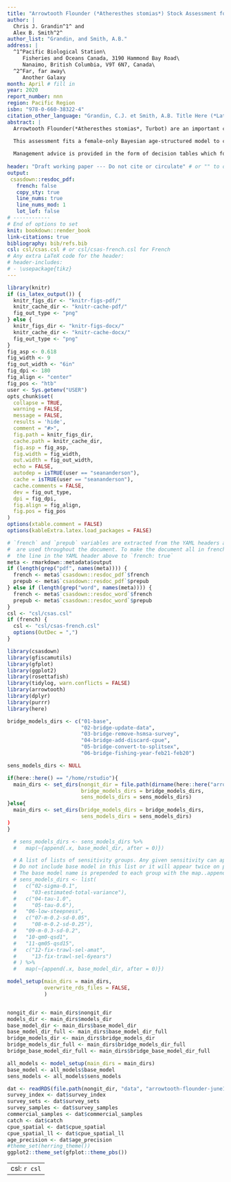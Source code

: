 ```yaml
---
title: "Arrowtooth Flounder (*Atheresthes stomias*) Stock Assessment for the West Coast of British Columbia in 2021"
author: |
  Chris J. Grandin^1^ and
  Alex B. Smith^2^
author_list: "Grandin, and Smith, A.B."
address: |
  ^1^Pacific Biological Station\
     Fisheries and Oceans Canada, 3190 Hammond Bay Road\
     Nanaimo, British Columbia, V9T 6N7, Canada\
  ^2^Far, far away\
     Another Galaxy
month: April # fill in
year: 2020
report_number: nnn
region: Pacific Region
isbn: "978-0-660-38322-4"
citation_other_language: "Grandin, C.J. et Smith, A.B. Title Here (*Latin Species Name*). DFO Secr. can. de consult. sci. du MPO. Doc. de rech 2019/nnn. iv + 13 p."
abstract: |
  Arrowtooth Flounder(*Atheresthes stomias*, Turbot) are an important component of the bottom trawl fishery in British Columbia. They are managed as a coastwide stock, with a TAC of 4,000 t and catch of 10,679 t in 2014. Prior to the introduction of freezer trawlers in the mid-2000s, most of the historical catch of Arrowtooth Flounder is understood to have been discarded at sea. This was largely due to proteolysis, which occurs in the muscle tissue of this species a short time after it is caught, making the flesh unpalatable. In the past decade, markets have been established for fillets that have been frozen at sea, and the freezer trawl fleet has taken an increasing proportion of the coastwide catch.

  This assessment fits a female-only Bayesian age-structured model to catch,survey and age-composition data from the years 1996-2019, for management areas 3CD (West Coast Vancouver Island), 5AB (Queen Charlotte Sound), 5CD (Hecate Strait), and 5E (West Coast Haida Gwaii). Catch data prior to the introduction of at-sea observers in 1996 were considered too unreliablefor inclusion in the assessment due to unknown quantities of discarding at sea.
  
  Management advice is provided in the form of decision tables which forecast the impacts of a range of 2020 catch levels on Arrowtooth Flounder stock status relative to these reference points. The Reference Case decision table suggests that a 2020 catch equal to any of the catch levels tested, ranging from 0 t to 30,000 t, would result in a 2021 biomass above all of the candidate biomass-based reference points tested, and 2020 harvest rate below the estimated UMSY. Large uncertainty in the assessment is, however emphasised. The magnitude of catch and discards prior to 1996 is a major source of uncertainty in this assessment that could provide critical information about the scale and productivity of this stock. Ageing of archived otoliths from the freezer trawl feet is a high priority recommendation.
  
header: "Draft working paper --- Do not cite or circulate" # or "" to omit
output:
 csasdown::resdoc_pdf:
   french: false
   copy_sty: true
   line_nums: true
   line_nums_mod: 1
   lot_lof: false
# ------------
# End of options to set
knit: bookdown::render_book
link-citations: true
bibliography: bib/refs.bib
csl: csl/csas.csl # or csl/csas-french.csl for French
# Any extra LaTeX code for the header:
# header-includes:
# - \usepackage{tikz}
---
```


```r
library(knitr)
if (is_latex_output()) {
  knitr_figs_dir <- "knitr-figs-pdf/"
  knitr_cache_dir <- "knitr-cache-pdf/"
  fig_out_type <- "png"
} else {
  knitr_figs_dir <- "knitr-figs-docx/"
  knitr_cache_dir <- "knitr-cache-docx/"
  fig_out_type <- "png"
}
fig_asp <- 0.618
fig_width <- 9
fig_out_width <- "6in"
fig_dpi <- 180
fig_align <- "center"
fig_pos <- "htb"
user <- Sys.getenv("USER")
opts_chunk$set(
  collapse = TRUE,
  warning = FALSE,
  message = FALSE,
  results = 'hide',
  comment = "#>",
  fig.path = knitr_figs_dir,
  cache.path = knitr_cache_dir,
  fig.asp = fig_asp,
  fig.width = fig_width,
  out.width = fig_out_width,
  echo = FALSE,
  autodep = isTRUE(user == "seananderson"),
  cache = isTRUE(user == "seananderson"),
  cache.comments = FALSE,
  dev = fig_out_type,
  dpi = fig_dpi,
  fig.align = fig_align,
  fig.pos = fig_pos
)
options(xtable.comment = FALSE)
options(kableExtra.latex.load_packages = FALSE)
```

```r
# `french` and `prepub` variables are extracted from the YAML headers above and
#  are used throughout the document. To make the document all in french, change
#  the line in the YAML header above to `french: true`
meta <- rmarkdown::metadata$output
if (length(grep("pdf", names(meta)))) {
  french <- meta$`csasdown::resdoc_pdf`$french
  prepub <- meta$`csasdown::resdoc_pdf`$prepub
} else if (length(grep("word", names(meta)))) {
  french <- meta$`csasdown::resdoc_word`$french
  prepub <- meta$`csasdown::resdoc_word`$prepub
}
csl <- "csl/csas.csl"
if (french) {
  csl <- "csl/csas-french.csl"
  options(OutDec = ",")
}

library(csasdown)
library(gfiscamutils)
library(gfplot)
library(ggplot2)
library(rosettafish)
library(tidylog, warn.conflicts = FALSE)
library(arrowtooth)
library(dplyr)
library(purrr)
library(here)

bridge_models_dirs <- c("01-base",
                        "02-bridge-update-data",
                        "03-bridge-remove-hsmsa-survey",
                        "04-bridge-add-discard-cpue",
                        "05-bridge-convert-to-splitsex",
                        "06-bridge-fishing-year-feb21-feb20")

sens_models_dirs <- NULL

if(here::here() == "/home/rstudio"){
  main_dirs <- set_dirs(nongit_dir = file.path(dirname(here::here("arrowtooth")), "arrowtooth-nongit"),
                        bridge_models_dirs = bridge_models_dirs,
                        sens_models_dirs = sens_models_dirs)
}else{
  main_dirs <- set_dirs(bridge_models_dirs = bridge_models_dirs,
                        sens_models_dirs = sens_models_dirs)
)
}

  # sens_models_dirs <- sens_models_dirs %>%
  #   map(~{append(.x, base_model_dir, after = 0)})

  # A list of lists of sensitivity groups. Any given sensitivity can appear in more than one group.
  # Do not include base model in this list or it will appear twice on plots
  # The base model name is prepended to each group with the map..append pipe at the end
  # sens_models_dirs <- list(
  #   c("02-sigma-0.1",
  #     "03-estimated-total-variance"),
  #   c("04-tau-1.0",
  #     "05-tau-0.6"),
  #   "06-low-steepness",
  #   c("07-m-0.2-sd-0.05",
  #     "08-m-0.2-sd-0.25"),
  #   "09-m-0.3-sd-0.2",
  #   "10-qm0-qsd1",
  #   "11-qm05-qsd15",
  #   c("12-fix-trawl-sel-amat",
  #     "13-fix-trawl-sel-6years")
  # ) %>%
  #   map(~{append(.x, base_model_dir, after = 0)})

model_setup(main_dirs = main_dirs,
            overwrite_rds_files = FALSE,
            )


nongit_dir <- main_dirs$nongit_dir
models_dir <- main_dirs$models_dir
base_model_dir <- main_dirs$base_model_dir
base_model_dir_full <- main_dirs$base_model_dir_full
bridge_models_dir <- main_dirs$bridge_models_dir
bridge_models_dir_full <- main_dirs$bridge_models_dir_full
bridge_base_model_dir_full <- main_dirs$bridge_base_model_dir_full

all_models <- model_setup(main_dirs = main_dirs)
base_model <- all_models$base_model
sens_models <- all_models$sens_models

dat <- readRDS(file.path(nongit_dir, "data", "arrowtooth-flounder-june11-2021.rds"))
survey_index <- dat$survey_index
survey_sets <- dat$survey_sets
survey_samples <- dat$survey_samples
commercial_samples <- dat$commercial_samples
catch <- dat$catch
cpue_spatial <- dat$cpue_spatial
cpue_spatial_ll <- dat$cpue_spatial_ll
age_precision <- dat$age_precision
#theme_set(herring_theme())
ggplot2::theme_set(gfplot::theme_pbs())
```

---
csl: `r csl`    
---

